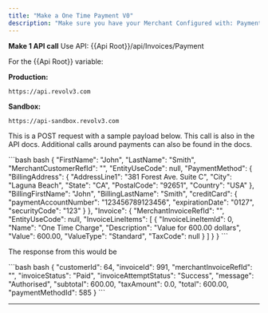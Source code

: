 ```yaml
---
title: "Make a One Time Payment V0"
description: "Make sure you have your Merchant Configured with: Payment Processor configured and an API Key in the header"
---
```


**Make 1 API call** Use API: \{\{Api Root}}/api/Invoices/Payment

For the \{\{Api Root}} variable:

**Production:**

```
https://api.revolv3.com
```

**Sandbox:**

```
https://api-sandbox.revolv3.com
```

This is a POST request with a sample payload below. This call is also in the API docs. Additional calls around payments can also be found in the docs.

<CodeGroup>
  ```bash bash
  {
  	"FirstName": "John",
  	"LastName": "Smith",
  	"MerchantCustomerRefId": "",
  	"EntityUseCode": null,
  	"PaymentMethod": {
  		"BillingAddress": {
                      "AddressLine1": "381 Forest Ave. Suite C",
                      "City": "Laguna Beach",
                      "State": "CA",
                      "PostalCode": "92651",
                      "Country": "USA"
                  },
  		"BillingFirstName": "John",
  		"BillingLastName": "Smith",
          "creditCard": {
              "paymentAccountNumber": "123456789123456",
              "expirationDate": "0127",
              "securityCode": "123"
          }
  	},
  	"Invoice": {
  		"MerchantInvoiceRefId": "",
  		"EntityUseCode": null,
  		"InvoiceLineItems": [
  			{
  				"InvoiceLineItemId": 0,
  				"Name": "One Time Charge",
  				"Description": "Value for 600.00 dollars",
  				"Value": 600.00,
  				"ValueType": "Standard",
  				"TaxCode": null
  			}
  		]
  	}
  }
  ```
</CodeGroup>

The response from this would be

<CodeGroup>
  ```bash bash
  {
      "customerId": 64,
      "invoiceId": 991,
      "merchantInvoiceRefId": "",
      "invoiceStatus": "Paid",
      "invoiceAttemptStatus": "Success",
      "message": "Authorised",
      "subtotal": 600.00,
      "taxAmount": 0.0,
      "total": 600.00,
      "paymentMethodId": 585
  }
  ```
</CodeGroup>

***
